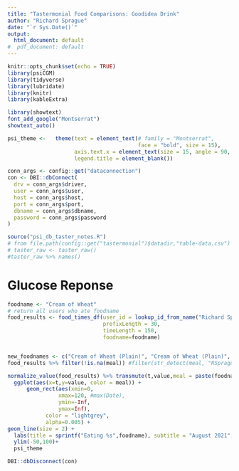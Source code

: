 ```yaml
---
title: "Tastermonial Food Comparisons: Goodidea Drink"
author: "Richard Sprague"
date: "`r Sys.Date()`"
output:
  html_document: default
#  pdf_document: default
---
```


```r
knitr::opts_chunk$set(echo = TRUE)
library(psiCGM)
library(tidyverse)
library(lubridate)
library(knitr)
library(kableExtra)
```


```r
library(showtext)
font_add_google("Montserrat")
showtext_auto()

psi_theme <-   theme(text = element_text(# family = "Montserrat",
                                         face = "bold", size = 15),
                     axis.text.x = element_text(size = 15, angle = 90, hjust = 1),
                     legend.title = element_blank())

conn_args <- config::get("dataconnection")
con <- DBI::dbConnect(
  drv = conn_args$driver,
  user = conn_args$user,
  host = conn_args$host,
  port = conn_args$port,
  dbname = conn_args$dbname,
  password = conn_args$password
)


```


```r
source("psi_db_taster_notes.R")
# from file.path(config::get("tastermonial")$datadir,"table-data.csv")
# taster_raw <- taster_raw()
#taster_raw %>% names()
```

# Glucose Reponse 

```r

foodname <- "Cream of Wheat"
# return all users who ate foodname
food_results <- food_times_df(user_id = lookup_id_from_name("Richard Sprague"),
                              prefixLength = 30,
                              timeLength = 150,
                              foodname=foodname)


new_foodnames <- c("Cream of Wheat (Plain)", "Cream of Wheat (Plain)", "Cream of Wheat (Goodidea)")
food_results %>% filter(!is.na(meal)) #filter(str_detect(meal, "RSprague-8/31-Cream of Wheat"))

normalize_value(food_results) %>% transmute(t,value,meal = paste(foodname,date_ch)) %>%
  ggplot(aes(x=t,y=value, color = meal)) +
      geom_rect(aes(xmin=0,
                xmax=120, #max(Date),
                ymin=-Inf,
                ymax=Inf),
            color = "lightgrey", 
            alpha=0.005) +
geom_line(size = 2) +
  labs(title = sprintf("Eating %s",foodname), subtitle = "August 2021", x = "Minutes") + 
  ylim(-50,100)+
  psi_theme


```



```r

DBI::dbDisconnect(con)

```
